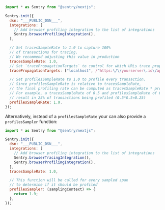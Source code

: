 ```javascript {filename:sentry.client.config.js|ts}
import * as Sentry from "@sentry/nextjs";

Sentry.init({
  dsn: "___PUBLIC_DSN___",
  integrations: [
    // Add browser profiling integration to the list of integrations
    Sentry.browserProfilingIntegration(),
  ],

  // Set tracesSampleRate to 1.0 to capture 100%
  // of transactions for tracing.
  // We recommend adjusting this value in production
  tracesSampleRate: 1.0,
  // Set `tracePropagationTargets` to control for which URLs trace propagation should be enabled
  tracePropagationTargets: ["localhost", /^https:\/\/yourserver\.io\/api/],

  // Set profilesSampleRate to 1.0 to profile every transaction.
  // Since profilesSampleRate is relative to tracesSampleRate,
  // the final profiling rate can be computed as tracesSampleRate * profilesSampleRate
  // For example, a tracesSampleRate of 0.5 and profilesSampleRate of 0.5 would
  // result in 25% of transactions being profiled (0.5*0.5=0.25)
  profilesSampleRate: 1.0,
});
```

Alternatively, instead of a `profilesSampleRate` your can also provide a `profilesSampler` function:

```javascript {filename:sentry.client.config.js|ts}
import * as Sentry from "@sentry/nextjs";

Sentry.init({
  dsn: "___PUBLIC_DSN___",
  integrations: [
    // Add browser profiling integration to the list of integrations
    Sentry.browserTracingIntegration(),
    Sentry.browserProfilingIntegration(),
  ],
  tracesSampleRate: 1.0,

  // This function will be called for every sampled span
  // to determine if it should be profiled
  profilesSampler: (samplingContext) => {
    return 1.0;
  },
});
```
